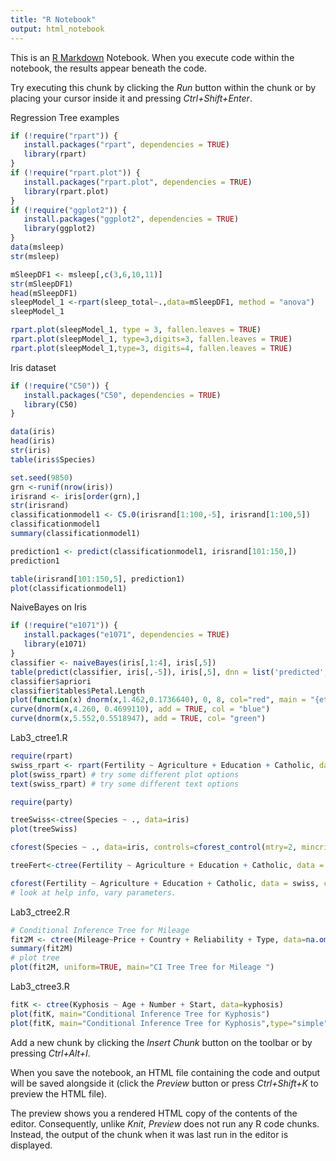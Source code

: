 ---
title: "R Notebook"
output: html_notebook
---

This is an [R Markdown](http://rmarkdown.rstudio.com) Notebook. When you execute code within the notebook, the results appear beneath the code. 

Try executing this chunk by clicking the *Run* button within the chunk or by placing your cursor inside it and pressing *Ctrl+Shift+Enter*. 

Regression Tree examples
```{r}
if (!require("rpart")) {
   install.packages("rpart", dependencies = TRUE)
   library(rpart)
}
if (!require("rpart.plot")) {
   install.packages("rpart.plot", dependencies = TRUE)
   library(rpart.plot)
}
if (!require("ggplot2")) {
   install.packages("ggplot2", dependencies = TRUE)
   library(ggplot2)
}
data(msleep)
str(msleep)

mSleepDF1 <- msleep[,c(3,6,10,11)]
str(mSleepDF1)
head(mSleepDF1)
sleepModel_1 <-rpart(sleep_total~.,data=mSleepDF1, method = "anova")
sleepModel_1

rpart.plot(sleepModel_1, type = 3, fallen.leaves = TRUE)
rpart.plot(sleepModel_1, type=3,digits=3, fallen.leaves = TRUE)
rpart.plot(sleepModel_1,type=3, digits=4, fallen.leaves = TRUE)
```
Iris dataset

```{r}
if (!require("C50")) {
   install.packages("C50", dependencies = TRUE)
   library(C50)
}

data(iris)
head(iris)
str(iris)
table(iris$Species)

set.seed(9850)
grn <-runif(nrow(iris))
irisrand <- iris[order(grn),]
str(irisrand)
classificationmodel1 <- C5.0(irisrand[1:100,-5], irisrand[1:100,5])
classificationmodel1
summary(classificationmodel1)

prediction1 <- predict(classificationmodel1, irisrand[101:150,])
prediction1

table(irisrand[101:150,5], prediction1)
plot(classificationmodel1)
```
NaiveBayes on Iris

```{r}
if (!require("e1071")) {
   install.packages("e1071", dependencies = TRUE)
   library(e1071)
}
classifier <- naiveBayes(iris[,1:4], iris[,5])
table(predict(classifier, iris[,-5]), iris[,5], dnn = list('predicted', 'actual'))
classifier$apriori
classifier$tables$Petal.Length
plot(function(x) dnorm(x,1.462,0.1736640), 0, 8, col="red", main = "{etal length distribution for the 3 different species")
curve(dnorm(x,4.260, 0.4699110), add = TRUE, col = "blue")
curve(dnorm(x,5.552,0.5518947), add = TRUE, col= "green")
```
Lab3_ctree1.R

```{r}
require(rpart)
swiss_rpart <- rpart(Fertility ~ Agriculture + Education + Catholic, data = swiss)
plot(swiss_rpart) # try some different plot options
text(swiss_rpart) # try some different text options

require(party)

treeSwiss<-ctree(Species ~ ., data=iris)
plot(treeSwiss)

cforest(Species ~ ., data=iris, controls=cforest_control(mtry=2, mincriterion=0))

treeFert<-ctree(Fertility ~ Agriculture + Education + Catholic, data = swiss)

cforest(Fertility ~ Agriculture + Education + Catholic, data = swiss, controls=cforest_control(mtry=2, mincriterion=0))
# look at help info, vary parameters.


```
Lab3_ctree2.R

```{r}
# Conditional Inference Tree for Mileage
fit2M <- ctree(Mileage~Price + Country + Reliability + Type, data=na.omit(cu.summary))
summary(fit2M)
# plot tree
plot(fit2M, uniform=TRUE, main="CI Tree Tree for Mileage ")


```
Lab3_ctree3.R

```{r}
fitK <- ctree(Kyphosis ~ Age + Number + Start, data=kyphosis)
plot(fitK, main="Conditional Inference Tree for Kyphosis")
plot(fitK, main="Conditional Inference Tree for Kyphosis",type="simple")

```

Add a new chunk by clicking the *Insert Chunk* button on the toolbar or by pressing *Ctrl+Alt+I*.

When you save the notebook, an HTML file containing the code and output will be saved alongside it (click the *Preview* button or press *Ctrl+Shift+K* to preview the HTML file).

The preview shows you a rendered HTML copy of the contents of the editor. Consequently, unlike *Knit*, *Preview* does not run any R code chunks. Instead, the output of the chunk when it was last run in the editor is displayed.
